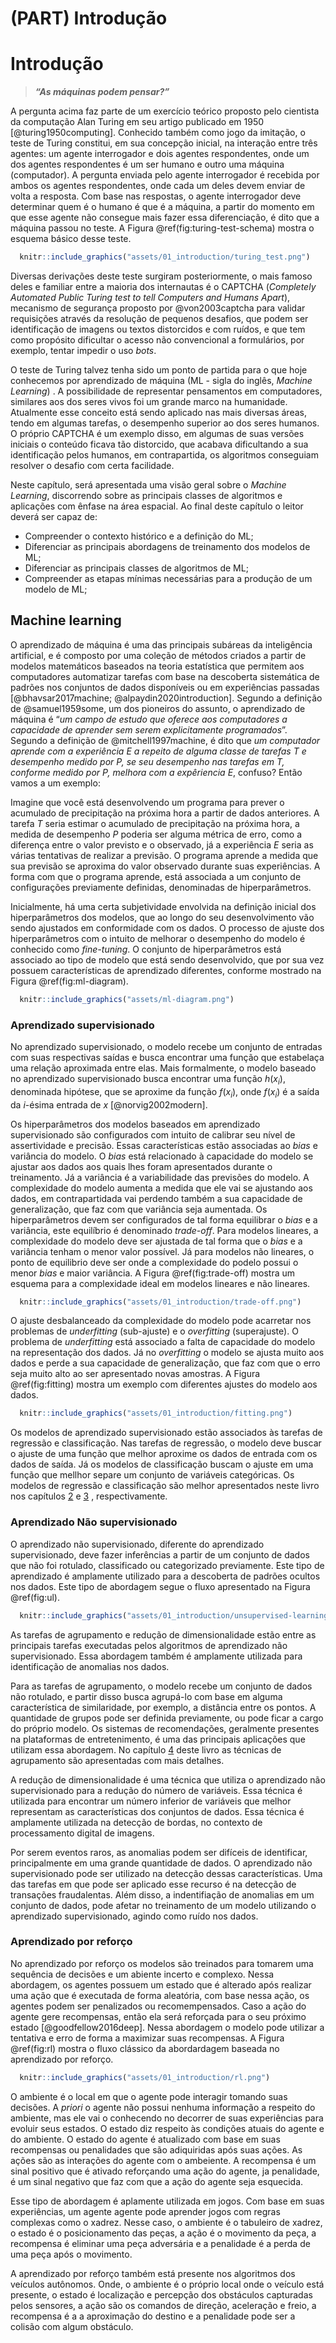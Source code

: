 
# (PART) Introdução {-}

# Introdução
> ***"As máquinas podem pensar?"***

A pergunta acima faz parte de um exercício teórico proposto pelo cientista da 
computação Alan Turing em seu artigo publicado em 1950 
[@turing1950computing]. Conhecido também como jogo da imitação, o teste de 
Turing constitui, em sua concepção inicial, na interação entre três agentes: um 
agente interrogador e dois agentes respondentes, onde um dos agentes respondentes 
é um ser humano e outro uma máquina (computador). A pergunta enviada pelo agente 
interrogador é recebida por ambos os agentes respondentes, onde cada um deles 
devem enviar de volta a resposta. Com base nas respostas, o agente interrogador 
deve determinar quem é o humano é que é a máquina, a partir do momento em que 
esse agente não consegue mais fazer essa diferenciação, é dito que a máquina 
passou no teste. A Figura \@ref(fig:turing-test-schema) mostra o esquema básico 
desse teste.

```r
  knitr::include_graphics("assets/01_introduction/turing_test.png")
```

Diversas derivações deste teste surgiram posteriormente, o mais 
famoso deles e familiar entre a maioria dos internautas é o CAPTCHA 
(*Completely Automated Public Turing test to tell Computers and Humans Apart*), 
mecanismo de segurança proposto por @von2003captcha para validar requisições 
através da resolução de pequenos desafios, que podem ser identificação de 
imagens ou textos distorcidos e com ruídos, e que tem como propósito dificultar 
o acesso não convencional a formulários, por exemplo, tentar impedir o uso 
*bots*. 

O teste de Turing talvez tenha sido um ponto de partida para o que hoje 
conhecemos por aprendizado de máquina (ML - sigla do inglês, *Machine Learning*)
. A possibilidade de representar pensamentos em computadores, similares aos dos 
seres vivos foi um grande marco na humanidade. Atualmente esse conceito está 
sendo aplicado nas mais diversas áreas, tendo em algumas tarefas, o desempenho 
superior ao dos seres humanos. O próprio CAPTCHA é um exemplo disso, em algumas 
de suas versões iniciais o conteúdo ficava tão distorcido, que acabava 
dificultando a sua identificação pelos humanos, em contrapartida, os algoritmos 
conseguiam resolver o desafio com certa facilidade.

Neste capítulo, será apresentada uma visão geral sobre o *Machine Learning*, 
discorrendo sobre as principais classes de algoritmos e aplicações com ênfase na 
área espacial. Ao final deste capítulo o leitor deverá ser capaz de:

- Compreender o contexto histórico e a definição do ML;
- Diferenciar as principais abordagens de treinamento dos modelos de ML;
- Diferenciar as principais classes de algoritmos de ML;
- Compreender as etapas mínimas necessárias para a produção de um modelo de ML;

## Machine learning
O aprendizado de máquina é uma das principais subáreas da inteligência artificial, e é composto por 
uma coleção de métodos criados a partir de modelos matemáticos baseados na 
teoria estatística que permitem aos computadores automatizar tarefas com base na 
descoberta sistemática de padrões nos conjuntos de dados disponíveis ou em 
experiências passadas [@bhavsar2017machine; @alpaydin2020introduction]. Segundo 
a definição de @samuel1959some, um dos pioneiros do assunto, o aprendizado de 
máquina é “*um campo de estudo que oferece aos computadores a capacidade de*
*aprender sem serem explicitamente programados*”. Segundo a definição de 
@mitchell1997machine, é dito que *um computador aprende com a experiência $E$ a* 
*repeito de alguma classe de tarefas $T$ e desempenho medido por $P$, se seu 
desempenho nas tarefas em $T$, conforme medido por $P$, melhora com a 
expêriencia $E$*, confuso? Então vamos a um exemplo:

Imagine que você está desenvolvendo um programa para prever o acumulado de 
precipitação na próxima hora a partir de dados anteriores. A tarefa $T$ seria 
estimar o acumulado de precipitação na próxima hora, a medida de desempenho $P$ 
poderia ser alguma métrica de erro, como a diferença entre o valor previsto e o 
observado, já a experiência $E$ seria as várias tentativas de realizar a 
previsão. O programa aprende a medida que sua previsão se aproxima do valor 
observado durante suas experiências. A forma com que o programa aprende, está 
associada a um conjunto de configurações previamente definidas, denominadas de
hiperparâmetros.

Inicialmente, há uma certa subjetividade envolvida na definição inicial dos 
hiperparâmetros dos modelos, que ao longo do seu desenvolvimento vão sendo 
ajustados em conformidade com os dados. O processo de ajuste dos hiperparâmetros 
com o intuito de melhorar o desempenho do modelo é conhecido como *fine-tuning*.
O conjunto de hiperparâmetros está associado ao tipo de modelo que está sendo 
desenvolvido, que por sua vez possuem características de aprendizado diferentes, 
conforme mostrado na Figura \@ref(fig:ml-diagram).

```r
  knitr::include_graphics("assets/ml-diagram.png")
```

### Aprendizado supervisionado
No aprendizado supervisionado, o modelo recebe um conjunto de entradas com suas 
respectivas saídas e busca encontrar uma função que estabelaça uma relação 
aproximada entre elas. Mais formalmente, o modelo baseado no
aprendizado supervisionado busca encontrar uma função $h(x_{i})$, denominada 
hipótese, que se aproxime da função $f(x_{i})$, onde $f(x_{i})$ é a saída da
$i$-ésima entrada de $x$ [@norvig2002modern]. 

Os hiperparâmetros dos modelos baseados em aprendizado supervisionado são 
configurados com intuito de calibrar seu nível de assertividade e precisão. 
Essas características estão associadas ao *bias* e variância do modelo. O *bias*
está relacionado à capacidade do modelo se ajustar aos dados aos quais lhes 
foram apresentados durante o treinamento. Já a variância é a variabilidade das 
previsões do modelo. A complexidade do modelo aumenta a medida que ele vai
se ajustando aos dados, em contrapartidada vai perdendo também a sua capacidade 
de generalização, que faz com que variância seja aumentada. Os hiperparâmetros 
devem ser configurados de tal forma equilibrar o *bias* e a variância, este 
equilíbrio é denominado *trade-off*. Para modelos lineares, a complexidade do 
modelo deve ser ajustada de tal forma que o *bias* e a variância tenham o menor
valor possível. Já para modelos não lineares, o ponto de equilibrio deve ser
onde a complexidade do podelo possui o menor *bias* e maior variância. A Figura 
\@ref(fig:trade-off) mostra um esquema para a complexidade ideal em modelos 
lineares e não lineares.

```r
  knitr::include_graphics("assets/01_introduction/trade-off.png")
```

O ajuste desbalanceado da complexidade do modelo pode acarretar nos problemas de
*underfitting* (sub-ajuste) e o *overfitting* (superajuste). O problema de
*underfitting* está associado a falta de capacidade do modelo na representação 
dos dados. Já no *overfitting* o modelo se ajusta muito aos dados e perde a 
sua capacidade de generalização, que faz com que o erro seja muito alto ao ser 
apresentado novas amostras. A Figura \@ref(fig:fitting) mostra um exemplo com 
diferentes ajustes do modelo aos dados.

```r
  knitr::include_graphics("assets/01_introduction/fitting.png")
```

Os modelos de aprendizado supervisionado estão associados às tarefas de 
regressão e classificação. Nas tarefas de regressão, o modelo deve buscar o
ajuste de uma função que melhor aproxime os dados de entrada com os dados de 
saída. Já os modelos de classificação buscam o ajuste em uma função que mellhor 
separe um conjunto de variáveis categóricas. Os modelos de regressão e 
classificação são melhor apresentados neste livro nos capítulos 
[2](https://dataat.github.io/introducao-ao-machine-learning/regress%C3%A3o.html) 
e [3](https://dataat.github.io/introducao-ao-machine-learning/classifica%C3%A7%C3%A3o.html) 
, respectivamente.

### Aprendizado Não supervisionado
O aprendizado não supervisionado, diferente do aprendizado supervisionado, 
deve fazer inferências a partir de um conjunto de dados que não foi rotulado, 
classificado ou categorizado previamente. Este tipo de aprendizado é amplamente 
utilizado para a descoberta de padrões ocultos nos dados. Este tipo de abordagem 
segue o fluxo apresentado na Figura \@ref(fig:ul).

```r
  knitr::include_graphics("assets/01_introduction/unsupervised-learning.png")
```
As tarefas de agrupamento e redução de dimensionalidade estão entre as 
principais tarefas executadas pelos algoritmos de aprendizado não 
supervisionado. Essa abordagem também é amplamente utilizada para identificação
de anomalias nos dados. 

Para as tarefas de agrupamento, o modelo recebe um conjunto de dados não 
rotulado, e partir disso busca agrupá-lo com base em alguma característica de
similaridade, por exemplo, a distância entre os pontos. A quantidade de grupos
pode ser definida previamente, ou pode ficar a cargo do próprio modelo. Os 
sistemas de recomendações, geralmente presentes na plataformas de 
entretenimento, é uma das principais aplicações que utilizam essa abordagem. No
capítulo [4](https://dataat.github.io/introducao-ao-machine-learning/agrupamento.html) 
deste livro as técnicas de agrupamento são apresentadas com mais detalhes.

A redução de dimensionalidade é uma técnica que utiliza o aprendizado não 
supervisionado para a redução do número de variáveis. Essa técnica é utilizada 
para encontrar um número inferior de variáveis que melhor representam as 
características dos conjuntos de dados. Essa técnica é amplamente utilizada na 
detecção de bordas, no contexto de processamento digital de imagens.

Por serem eventos raros, as anomalias podem ser difíceis de identificar, 
principalmente em uma grande quantidade de dados. O aprendizado não 
supervisionado pode ser utilizado na detecção dessas características. Uma das 
tarefas em que pode ser aplicado esse recurso é na detecção de transações 
fraudalentas. Além disso, a indentifiação de anomalias em um conjunto de dados, 
pode afetar no treinamento de um modelo utilizando o aprendizado supervisionado, 
agindo como ruído nos dados.

### Aprendizado por reforço
No aprendizado por reforço os modelos são treinados para tomarem uma sequência 
de decisões e um abiente incerto e complexo. Nessa abordagem, os agentes possuem
um estado que é alterado após realizar uma ação que é executada de forma 
aleatória, com base nessa ação, os agentes podem ser penalizados ou 
recomempensados. Caso a ação do agente gere recompensas, então ela será 
reforçada para o seu próximo estado [@goodfellow2016deep]. Nessa abordagem o 
modelo pode utilizar a tentativa e erro de forma a maximizar suas recompensas. A
Figura \@ref(fig:rl) mostra o fluxo clássico da abordardagem baseada no 
aprendizado por reforço.

```r
  knitr::include_graphics("assets/01_introduction/rl.png")
```

O ambiente é o local em que o agente pode interagir tomando suas decisões. A
*priori* o agente não possui nenhuma informação a respeito do ambiente, mas ele 
vai o conhecendo no decorrer de suas experiências para evoluir seus estados. O
estado diz respeito às condições atuais do agente e do ambiente. O estado do 
agente é atualizado com base em suas recompensas ou penalidades que são 
adiquiridas após suas ações. As ações são as interações do agente com o 
ambeiente. A recompensa é um sinal positivo que é ativado reforçando uma ação do
agente, ja penalidade, é um sinal negativo que faz com que a ação do agente seja
esquecida.

Esse tipo de abordagem é aplamente utilizada em jogos. Com base em suas 
experiências, um agente agente pode aprender jogos com regras complexas como o 
xadrez. Nesse caso, o ambiente é o tabuleiro de xadrez, o estado é o 
posicionamento das peças, a ação é o movimento da peça, a recompensa é eliminar 
uma peça adversária e a penalidade é a perda de uma peça após o movimento.

A aprendizado por reforço também está presente nos algoritmos dos veículos 
autônomos. Onde, o ambiente é o próprio local onde o veículo está presente, o
estado é localização e percepção dos obstáculos capturadas pelos sensores, a 
ação são os comandos de direção, aceleração e freio, a recompensa é a 
a aproximação do destino e a penalidade pode ser a colisão com algum obstáculo.
